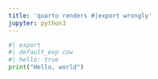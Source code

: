 ```yaml
---
title: 'quarto renders #|export wrongly'
jupyter: python3
---
```


```python
#| export
#| default_exp cow
#| hello: true
print("Hello, world")
```


